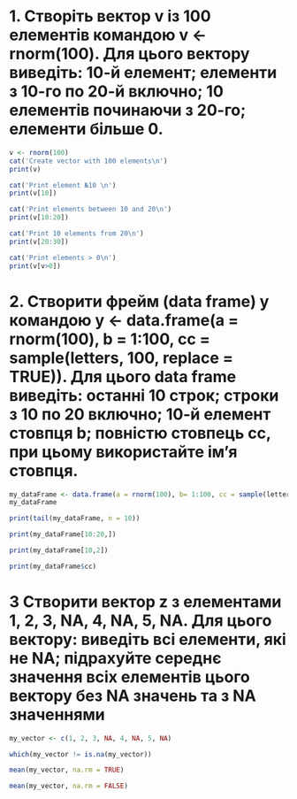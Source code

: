 # 1. Створіть вектор v із 100 елементів командою v \<- rnorm(100). Для цього вектору виведіть: 10-й елемент; елементи з 10-го по 20-й включно; 10 елементів починаючи з 20-го; елементи більше 0.

```{r}
v <- rnorm(100)
cat('Create vector with 100 elements\n')
print(v)

cat('Print element №10 \n')
print(v[10])

cat('Print elements between 10 and 20\n')
print(v[10:20])

cat('Print 10 elements from 20\n')
print(v[20:30])

cat('Print elements > 0\n')
print(v[v>0])
```

# 2. Створити фрейм (data frame) y командою y \<- data.frame(a = rnorm(100), b = 1:100, cc = sample(letters, 100, replace = TRUE)). Для цього data frame виведіть: останні 10 строк; строки з 10 по 20 включно; 10-й елемент стовпця b; повністю стовпець cc, при цьому використайте ім'я стовпця.

```{r}

my_dataFrame <- data.frame(a = rnorm(100), b= 1:100, cc = sample(letters, 100, replace = TRUE))
my_dataFrame               

print(tail(my_dataFrame, n = 10)) 

print(my_dataFrame[10:20,])

print(my_dataFrame[10,2])

print(my_dataFrame$cc)
```

# 3 Створити вектор z з елементами 1, 2, 3, NA, 4, NA, 5, NA. Для цього вектору: виведіть всі елементи, які не NA; підрахуйте середнє значення всіх елементів цього вектору без NA значень та з NA значеннями

```{r}

my_vector <- c(1, 2, 3, NA, 4, NA, 5, NA)

which(my_vector != is.na(my_vector))

mean(my_vector, na.rm = TRUE)

mean(my_vector, na.rm = FALSE)
```

